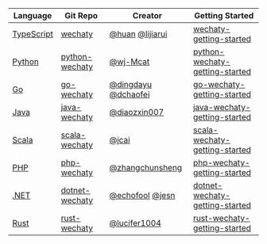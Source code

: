 | Language | Git Repo | Creator | Getting Started |
| --- | --- | --- | --- |
| [TypeScript](../typescript/README.md) | [wechaty](https://github.com/wechaty/wechaty) | [@huan](https://wechaty.js.org/contributors/huan) [@lijiarui](https://wechaty.js.org/contributors/lijiarui) | [wechaty-getting-started](https://github.com/wechaty/wechaty-getting-started) |
| [Python](../python/README.md) | [python-wechaty](https://github.com/wechaty/python-wechaty) | [@wj-Mcat](https://wechaty.js.org/contributors/wj-Mcat) | [python-wechaty-getting-started](https://github.com/wechaty/python-wechaty-getting-started) |
| [Go](../go/README.md) | [go-wechaty](https://github.com/wechaty/go-wechaty) | [@dingdayu](https://wechaty.js.org/contributors/dingdayu) [@dchaofei](https://wechaty.js.org/contributors/dchaofei) | [go-wechaty-getting-started](https://github.com/wechaty/go-wechaty-getting-started) |
| [Java](../java/README.md) | [java-wechaty](https://github.com/wechaty/java-wechaty) | [@diaozxin007](https://wechaty.js.org/contributors/diaozxin007) | [java-wechaty-getting-started](https://github.com/wechaty/java-wechaty-getting-started) |
| [Scala](../scala/README.md) | [scala-wechaty](https://github.com/wechaty/scala-wechaty) | [@jcai](https://wechaty.js.org/contributors/jcai) | [scala-wechaty-getting-started](https://github.com/wechaty/scala-wechaty-getting-started) |
| [PHP](../php/README.md) | [php-wechaty](https://github.com/wechaty/php-wechaty) | [@zhangchunsheng](https://github.com/zhangchunsheng) | [php-wechaty-getting-started](https://github.com/wechaty/php-wechaty-getting-started) |
| [.NET](../dotnet/README.md) | [dotnet-wechaty](https://github.com/wechaty/dotnet-wechaty) | [@echofool](https://github.com/echofool) [@jesn](https://wechaty.js.org/contributors/jesn) | [dotnet-wechaty-getting-started](https://github.com/wechaty/dotnet-wechaty-getting-started) |
| [Rust](../rust/README.md) | [rust-wechaty](https://github.com/wechaty/rust-wechaty) | [@lucifer1004](https://github.com/lucifer1004) | [rust-wechaty-getting-started](https://github.com/wechaty/rust-wechaty-getting-started) |
